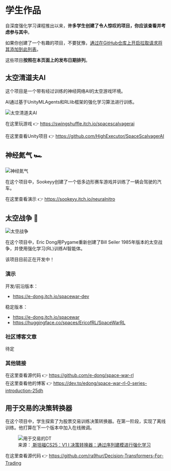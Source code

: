 # 学生作品

自深度强化学习课程推出以来，**许多学生创建了令人惊叹的项目，你应该查看并考虑参与其中**。

如果你创建了一个有趣的项目，不要犹豫，[通过在GitHub仓库上开启拉取请求将其添加到此列表](https://github.com/huggingface/deep-rl-class)。

这些项目**按照在本页面上的发布日期排列**。


## 太空清道夫AI

这个项目是一个带有经过训练的神经网络AI的太空游戏环境。

AI通过基于UnityMLAgents和RLlib框架的强化学习算法进行训练。

<img src="https://huggingface.co/datasets/huggingface-deep-rl-course/course-images/resolve/main/en/unit12/spacescavangerai.png" alt="太空清道夫AI"/>

在这里玩游戏 👉  https://swingshuffle.itch.io/spacescalvagerai

在这里查看Unity项目 👉 https://github.com/HighExecutor/SpaceScalvagerAI


## 神经氮气 🏎️

<img src="https://huggingface.co/datasets/huggingface-deep-rl-course/course-images/resolve/main/en/unit12/neuralnitro.png" alt="神经氮气" />

在这个项目中，Sookeyy创建了一个低多边形赛车游戏并训练了一辆会驾驶的汽车。

在这里查看演示 👉 https://sookeyy.itch.io/neuralnitro


## 太空战争 🚀

<img src="https://huggingface.co/datasets/huggingface-deep-rl-course/course-images/resolve/main/en/unit12/spacewar.jpg" alt="太空战争" />

在这个项目中，Eric Dong用Pygame重新创建了Bill Seiler 1985年版本的太空战争，并使用强化学习(RL)训练AI智能体。

该项目目前正在开发中！

### 演示

开发/前沿版本：
* https://e-dong.itch.io/spacewar-dev

稳定版本：
* https://e-dong.itch.io/spacewar
* https://huggingface.co/spaces/EricofRL/SpaceWarRL

### 社区博客文章

待定

### 其他链接

在这里查看源代码 👉 https://github.com/e-dong/space-war-rl  
在这里查看他的博客 👉 https://dev.to/edong/space-war-rl-0-series-introduction-25dh


## 用于交易的决策转换器

在这个项目中，学生探索了为股票交易训练决策转换器。在第一阶段，实现了离线训练。他打算在下一个版本中加入在线微调。

<figure>
<img src="https://github.com/user-attachments/assets/41e3bc10-2594-4c05-b48f-17666cc8fb1c" alt="用于交易的DT"/>
<figcaption>来源：<a href="https://www.youtube.com/watch?v=w4Bw8WYL8Ps"> 斯坦福CS25：V1 I 决策转换器：通过序列建模进行强化学习</a></figcaption>
</figure>

在这里查看源代码 👉 https://github.com/ra9hur/Decision-Transformers-For-Trading
